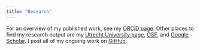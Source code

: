 ```yaml
---
title: "Research"
---
```


For an overview of my published work, see my [ORCiD page](https://orcid.org/0000-0003-3276-2141). Other places to find my research output are my [Utrecht University page](https://www.uu.nl/staff/HIOberman), [OSF](https://osf.io/d8c5f/), and [Google Scholar](https://scholar.google.nl/citations?user=myLQXrEAAAAJ). I post all of my ongoing work on [GitHub](https://github.com/hanneoberman).
